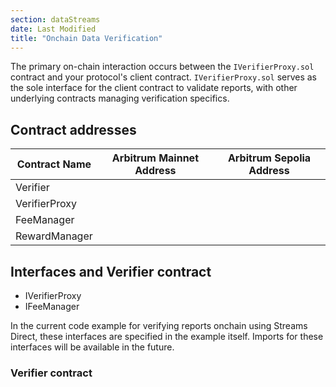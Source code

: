 ```yaml
---
section: dataStreams
date: Last Modified
title: "Onchain Data Verification"
---
```



<DataStreams section="asideOnChainVerification" />

The primary on-chain interaction occurs between the `IVerifierProxy.sol` contract and your protocol's client contract. `IVerifierProxy.sol` serves as the sole interface for the client contract to validate reports, with other underlying contracts managing verification specifics.

## Contract addresses

| Contract Name | Arbitrum Mainnet Address                                           | Arbitrum Sepolia Address                                           |
| ------------- | ------------------------------------------------------------------ | ------------------------------------------------------------------ |
| Verifier      | <CopyText text="0x534a7FF707Bc862cAB0Dda546F1B817Be5235b66" code/> | <CopyText text="0xA403a4a521be034B4A0D54019aF469A207094246" code/> |
| VerifierProxy | <CopyText text="0x478Aa2aC9F6D65F84e09D9185d126c3a17c2a93C" code/> | <CopyText text="0x2ff010DEbC1297f19579B4246cad07bd24F2488A" code/> |
| FeeManager    | <CopyText text="0x5ad1d6Ad0140243a7F924e7071bAe4949F1ad5f8" code/> | <CopyText text="0x226d04b3a60bee1c2d522f63a87340220b8f9d6b" code/> |
| RewardManager | <CopyText text="0x525a8B8E83A8168c599F6160f6303002C19087A9" code/> | <CopyText text="0xAAeBf78F40A9B0D0cA1e210c90380a529296a456" code/> |

## Interfaces and Verifier contract

- IVerifierProxy
- IFeeManager

In the current code example for verifying reports onchain using Streams Direct, these interfaces are specified in the example itself. Imports for these interfaces will be available in the future.

### Verifier contract

<CodeSample src="samples/DataStreams/ClientReportsVerifier.sol" />

